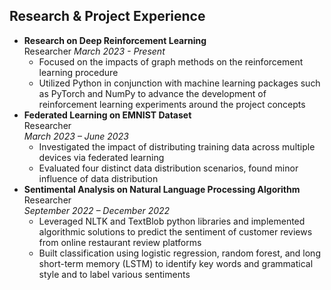 ## Research & Project Experience

- **Research on Deep Reinforcement Learning**  
  Researcher
  _March 2023 - Present_
  - Focused on the impacts of graph methods on the reinforcement learning procedure
  -	Utilized Python in conjunction with machine learning packages such as PyTorch and NumPy to advance the development of reinforcement learning experiments around the project concepts


- **Federated Learning on EMNIST Dataset**  
  Researcher   
  _March 2023 – June 2023_
  - Investigated the impact of distributing training data across multiple devices via federated learning
  - Evaluated four distinct data distribution scenarios, found minor influence of data distribution
  
- **Sentimental Analysis on Natural Language Processing Algorithm**  
  Researcher   
  _September 2022 – December 2022_
  - Leveraged NLTK and TextBlob python libraries and implemented algorithmic solutions to predict the sentiment of customer reviews from online restaurant review platforms
  - Built classification using logistic regression, random forest, and long short-term memory (LSTM) to identify key words and grammatical style and to label various sentiments